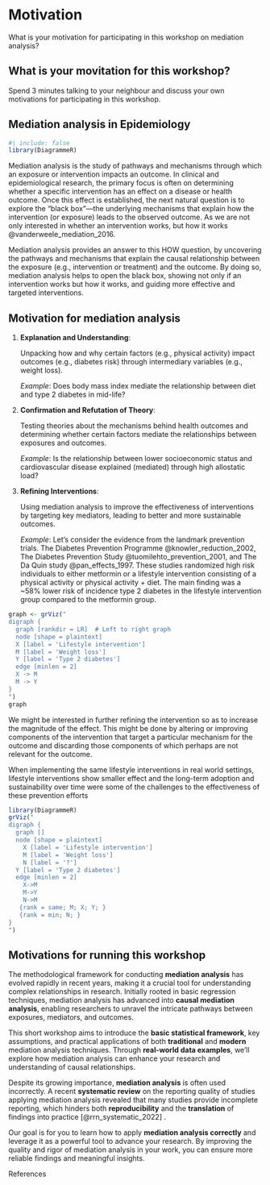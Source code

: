 # Motivation

What is your motivation for participating in this workshop on mediation
analysis?

::: callout-note
## What is your movitation for this workshop?

Spend 3 minutes talking to your neighbour and discuss your own
motivations for participating in this workshop.
:::

## Mediation analysis in Epidemiology

```r
#| include: false 
library(DiagrammeR)
```

Mediation analysis is the study of pathways and mechanisms through which
an exposure or intervention impacts an outcome. In clinical and
epidemiological research, the primary focus is often on determining
whether a specific intervention has an effect on a disease or health
outcome. Once this effect is established, the next natural question is
to explore the "black box"—the underlying mechanisms that explain how
the intervention (or exposure) leads to the observed outcome. As we are
not only interested in whether an intervention works, but how it works
@vanderweele_mediation_2016.

Mediation analysis provides an answer to this HOW question, by
uncovering the pathways and mechanisms that explain the causal
relationship between the exposure (e.g., intervention or treatment) and
the outcome. By doing so, mediation analysis helps to open the black
box, showing not only if an intervention works but how it works, and
guiding more effective and targeted interventions.

## Motivation for mediation analysis

1.  **Explanation and Understanding**:

    Unpacking how and why certain factors (e.g., physical activity)
    impact outcomes (e.g., diabetes risk) through intermediary variables
    (e.g., weight loss).

    *Example*: Does body mass index mediate the relationship between
    diet and type 2 diabetes in mid-life?

2.  **Confirmation and Refutation of Theory**:

    Testing theories about the mechanisms behind health outcomes and
    determining whether certain factors mediate the relationships
    between exposures and outcomes.

    *Example*: Is the relationship between lower socioeconomic status
    and cardiovascular disease explained (mediated) through high
    allostatic load?

3.  **Refining Interventions**:

    Using mediation analysis to improve the effectiveness of
    interventions by targeting key mediators, leading to better and more
    sustainable outcomes.

    *Example*: Let's consider the evidence from the landmark prevention
    trials. The Diabetes Prevention Programme @knowler_reduction_2002,
    The Diabetes Prevention Study @tuomilehto_prevention_2001, and The
    Da Quin study @pan_effects_1997. These studies randomized high risk
    individuals to either metformin or a lifestyle intervention
    consisting of a physical activity or physical activity + diet. The
    main finding was a \~58% lower risk of incidence type 2 diabetes in
    the lifestyle intervention group compared to the metformin group.

```r
graph <- grViz("
digraph {
  graph [rankdir = LR]  # Left to right graph
  node [shape = plaintext] 
  X [label = 'Lifestyle intervention'] 
  M [label = 'Weight loss'] 
  Y [label = 'Type 2 diabetes']
  edge [minlen = 2]
  X -> M
  M -> Y
}
")
graph
```

We might be interested in further refining the intervention so as to
increase the magnitude of the effect. This might be done by altering or
improving components of the intervention that target a particular
mechanism for the outcome and discarding those components of which
perhaps are not relevant for the outcome.

When implementing the same lifestyle interventions in real world
settings, lifestyle interventions show smaller effect and the long-term
adoption and sustainability over time were some of the challenges to the
effectiveness of these prevention efforts

```r
library(DiagrammeR)
grViz("
digraph {
  graph []
  node [shape = plaintext]
    X [label = 'Lifestyle intervention']
    M [label = 'Weight loss']
    N [label = '?']
  Y [label = 'Type 2 diabetes']
  edge [minlen = 2]
    X->M
    M->Y
    N->M
   {rank = same; M; X; Y; }
   {rank = min; N; }
}
")
```

## Motivations for running this workshop

The methodological framework for conducting **mediation analysis** has
evolved rapidly in recent years, making it a crucial tool for
understanding complex relationships in research. Initially rooted in
basic regression techniques, mediation analysis has advanced into
**causal mediation analysis**, enabling researchers to unravel the
intricate pathways between exposures, mediators, and outcomes.

This short workshop aims to introduce the **basic statistical
framework**, key assumptions, and practical applications of both
**traditional** and **modern** mediation analysis techniques. Through
**real-world data examples**, we’ll explore how mediation analysis can
enhance your research and understanding of causal relationships.

Despite its growing importance, **mediation analysis** is often used
incorrectly. A recent **systematic review** on the reporting quality of
studies applying mediation analysis revealed that many studies provide
incomplete reporting, which hinders both **reproducibility** and the
**translation** of findings into practice [@rrn_systematic_2022] .

Our goal is for you to learn how to apply **mediation analysis
correctly** and leverage it as a powerful tool to advance your research.
By improving the quality and rigor of mediation analysis in your work,
you can ensure more reliable findings and meaningful insights.

References
